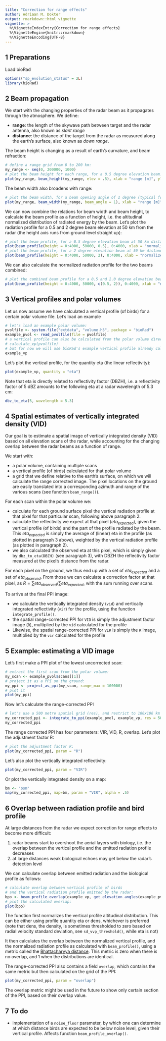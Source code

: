 ```yaml
---
title: "Correction for range effects"
author: Adriaan M. Dokter
output: rmarkdown::html_vignette
vignette: >
  %\VignetteIndexEntry{Correction for range effects}
  %\VignetteEngine{knitr::rmarkdown}
  %\VignetteEncoding{UTF-8}
---
```


## 1 Preparations

Load bioRad

```r
options("sp_evolution_status" = 2L)
library(bioRad)
```

## 2 Beam propagation

We start with the changing properties of the radar beam as it propagates through the atmosphere. We define:

- **range**: the length of the skywave path between target and the radar antenna, also known as *slant range*
- **distance**: the distance of the target from the radar as measured along the earth's surface, also known as *down range*.

The beam height is changing as a result of earth's curvature, and beam refraction:

```r
# define a range grid from 0 to 200 km:
my_range <- seq(0, 200000, 1000)
# plot the beam height for each range, for a 0.5 degree elevation beam:
plot(my_range, beam_height(my_range, elev = .5), xlab = "range [m]", ylab = "beam height [m]")
```

The beam width also broadens with range:

```r
# plot the beam width, for a beam opening angle of 1 degree (typical for most weather radars):
plot(my_range, beam_width(my_range, beam_angle = 1), xlab = "range [m]", ylab = "beam width [m]")
```

We can now combine the relations for beam width and beam height, to calculate the beam profile as a function of height, i.e. the altitudinal normalized distribution of radiated energy by the beam. Let's plot the radiation profile for a 0.5 and 2 degree beam elevation at 50 km from the radar (the height axis runs from ground level straight up):

```r
# plot the beam profile, for a 0.5 degree elevation beam at 50 km distance from the radar:
plot(beam_profile(height = 0:4000, 50000, 0.5), 0:4000, xlab = "normalized radiated energy", ylab = "height [m]", main = "beam elevation: 0.5 deg, distance=50km")
# plot the beam profile, for a 2 degree elevation beam at 50 km distance from the radar:
plot(beam_profile(height = 0:4000, 50000, 2), 0:4000, xlab = "normalized radiated energy", ylab = "height [m]", main = "beam elevation: 2 deg, distance=50km")
```

We can also calculate the normalized radiation profile for the two beams combined:

```r
# plot the combined beam profile for a 0.5 and 2.0 degree elevation beam at 50 km distance from the radar:
plot(beam_profile(height = 0:4000, 50000, c(0.5, 2)), 0:4000, xlab = "normalized radiated energy", ylab = "height [m]", main = "beam elevations: 0.5,2 deg, distance=50km")
```

## 3 Vertical profiles and polar volumes

Let us now assume we have calculated a vertical profile (of birds) for a certain polar volume file. Let's load an example

```r
# let's load an example polar volume:
pvolfile <- system.file("extdata", "volume.h5", package = "bioRad")
example_pvol <- read_pvolfile(file = pvolfile)
# a vertical profile can also be calculated from the polar volume directly, using
# calculate_vp(pvolfile)
# but for now we will use bioRad's example vertical profile already calculated:
example_vp
```

Let's plot the vertical profile, for the quantity eta (the linear reflectivity):

```r
plot(example_vp, quantity = "eta")
```

Note that eta is directly related to reflectivity factor (DBZH), i.e. a reflectivity factor of 5 dBZ amounts to the following eta at a radar wavelength of 5.3 cm:

```r
dbz_to_eta(5, wavelength = 5.3)
```

## 4 Spatial estimates of vertically integrated density (VID)

Our goal is to estimate a spatial image of vertically integrated density (VID) based on
all elevation scans of the radar, while accounting for the changing overlap between the radar beams
as a function of range.

We start with:

- a polar volume, containing multiple scans
- a vertical profile (of birds) calculated for that polar volume
- a grid that we define relative to the earth's surface, on which we will calculate the range corrected image. The pixel locations on the ground are easily translated into a corresponding azimuth and range of the various scans (see function `beam_range()`).

For each scan within the polar volume we:

- calculate for each ground surface pixel the vertical radiation profile at that pixel for that particular scan, following above paragraph 2.
- calculate the reflectivity we expect at that pixel ($eta_{expected}$), given the vertical profile (of birds) and the part of the profile radiated by the beam. This $eta_{expected}$ is simply the average of (linear) eta in the profile (as plotted in paragraph 3 above), weighted by the vertical radiation profile (as plotted in paragraph 2).
- we also calculated the observed eta at this pixel, which is simply given by `dbz_to_eta(DBZH)` (see paragraph 3), with DBZH the reflectivity factor measured at the pixel's distance from the radar.

For each pixel on the ground, we thus end up with a set of $eta_{expected}$ and a set of $eta_{observed}$. From those we can calculate a correction factor at that pixel, as $R=\sum{eta_{observed}}/\sum{eta_{expected}}$, with the sum running over scans.

To arrive at the final PPI image:

- we calculate the vertically integrated density (`vid`) and vertically integrated reflectivity (`vir`) for the profile, using the function `integrate_profile()`.
- the spatial range-corrected PPI for `VID` is simply the adjustment factor image (`R`), multiplied by the `vid` calculated for the profile
- Likewise, the spatial range-corrected PPI for `VIR` is simply the `R` image, multiplied by the `vir` calculated for the profile

## 5 Example: estimating a VID image

Let's first make a PPI plot of the lowest uncorrected scan:

```r
# extract the first scan from the polar volume:
my_scan <- example_pvol$scans[[1]]
# project it as a PPI on the ground:
my_ppi <- project_as_ppi(my_scan, range_max = 100000)
# plot it
plot(my_ppi)
```

Now let's calculate the range-corrected PPI

```r
# let's use a 500 metre spatial grid (res), and restrict to 100x100 km area
my_corrected_ppi <- integrate_to_ppi(example_pvol, example_vp, res = 500, xlim = c(-100000, 100000), ylim = c(-100000, 100000))
my_corrected_ppi
```

The range corrected PPI has four parameters: VIR, VID, R, overlap. Let's plot the adjustment factor R:

```r
# plot the adjustment factor R:
plot(my_corrected_ppi, param = "R")
```

Let's also plot the vertically integrated reflectivity:

```r
plot(my_corrected_ppi, param = "VIR")
```

Or plot the vertically integrated density on a map:

```r
bm <- "osm"
map(my_corrected_ppi, map=bm, param = "VIR", alpha = .5)
```

## 6 Overlap between radiation profile and bird profile

At large distances from the radar we expect correction for range effects to become more difficult:

1. radar beams start to overshoot the aerial layers with biology, i.e. the overlap between the vertical profile and the emitted radiation profile decreases
2. at large distances weak biological echoes may get below the radar's detection level

We can calculate overlap between emitted radiation and the biological profile as follows:

```r
# calculate overlap between vertical profile of birds
# and the vertical radiation profile emitted by the radar:
bpo <- beam_profile_overlap(example_vp, get_elevation_angles(example_pvol), seq(0, 100000, 1000), quantity = "eta")
# plot the calculated overlap:
plot(bpo)
```

The function first normalizes the vertical profile altitudinal distribution. This can be either using profile quantity eta or dens, whichever is preferred (note that dens, the density, is sometimes thresholded to zero based on radial velocity standard deviation, see `sd_vvp_threshold()`, while eta is not)

It then calculates the overlap between the normalized vertical profile, and the normalized radiation profile as calculated with `beam_profile()`, using a metric called the [Bhattacharyya distance](https://en.wikipedia.org/wiki/Bhattacharyya_distance). This metric is zero when there is no overlap, and 1 when the distributions are identical.

The range-corrected PPI also contains a field `overlap`, which contains the same metric but then calculated on the grid of the PPI:

```r
plot(my_corrected_ppi, param = "overlap")
```

The overlap metric might be used in the future to show only certain section of the PPI, based on their overlap value.

## 7 To do

- implementation of a `noise_floor` parameter, by which one can determine at which distance birds are expected to be below noise level, given their vertical profile. Affects function `beam_profile_overlap()`.
